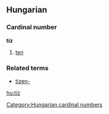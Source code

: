 ==Hungarian==
===Cardinal number===
'''tíz'''
#[[ten]]

===Related terms===
*[[tizen-]]

[[Category:Hungarian cardinal numbers]]
[[hu:tíz]]